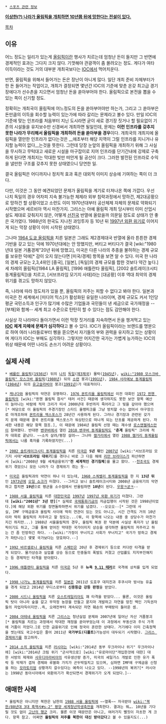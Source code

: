  * [[스포츠 관련 정보]]

'''[http://newkoman.mireene.com/tt/1989 이상한(?) 나라가 올림픽을 개최하면 10년쯤 뒤에 망한다는 전설이 있다.]'''

[[목차]]
== 이유 ==
어느 정도는 일리가 있는게 [[올림픽]]이란 행사가 치르는데 엄청난 돈이 들지만 그 반면에 경제적인 효과는 그다지 크지 않다. 기껏해야 관광객이 좀 몰려오는 정도. 게다가 여타 이득이라는 것도 거의 대부분 개최국보다는 [[국제올림픽위원회|IOC]]에서 먹어치운다.

반면, 올림픽을 위해서 들어가는 돈은 장난이 아니게 많다. 일단 개최 준비 자체부터가 한 돈 들어가는 작업이고, 개최가 결정되면 몇년간 IOC의 기준에 맞춘 온갖 최고급 경기장에다가 선수촌을 지으면서 엄청난 돈을 쏟아부어야 한다. 올림픽으로 본전을 뽑을 수 있는 쪽이 신기할 정도.

정확히는 개최국이 올림픽에 어느정도의 돈을 쏟아부어야만 하는가, 그리고 그 쏟아부은 돈만큼의 이득을 회수할 능력이 있는가에 따라 갈리는 문제라고 볼수 있다. 만일 IOC의 기준에 맞는 인프라를 처음부터 지닌 도시라면 굳이 새로 경기장 짓거나 할 필요없이 기존의 시설들을 유지보수만 신경써서 개최하면 될일인데, 문제는 '''이런 인프라를 갖추지 못한 나라가 무리해서 올림픽을 개최하려 돈을 쏟아부을 경우'''이다. 개최국의 개최지에 올림픽을 열만한 인프라가 없다는것은 __애초부터 해당 지역이 그럴 인프라를 지니거나 유지할 능력이 없다__는것을 뜻한다. 그런데 당장 눈앞의 올림픽을 개최하기 위해 그 사실을 무시하고 무턱대고 새로운 시설을 마구잡이로 지어 인프라를 단기간내에 강제로 구축하게 된다면 개최지는 막대한 빚만 떠안게 될 공산이 크다. 그러한 발전된 인프라로 수익을 낼만한 구조를 갖추지 못한 상태였으니 당연한 일.

결국 올림픽은 어디까지나 정치적 효과 혹은 대외적 이미지 상승에 기여하는 쪽이 더 크다.

다만, 이것은 그 동안 예견되었던 문제가 올림픽을 계기로 터져나온 쪽에 가깝다. 우선 나치 독일의 경우 어차피 지속 불가능한 체제라 외부 침략과정에서 망하건, 제2대공황으로 망하건 할 상황이었고 소련도 이미 1970년대부터 공산체제 자체의 문제로 약화되기 시작했으며 세르비아 역시 마찬가지. 그리스는 아예 올림픽 개최 당시부터 이미 산업시설도 제대로 갖춰지지 않은, 어떻게 [[선진국]] 반열에 올랐을까 의문일 정도로 상태가 안 좋은 국가였다. 1988년의 한국도 지나친 과잉투자 등 10년 뒤 [[1997년 외환 위기]]로 이어지게 되는 막장 상황이 이미 시작된 상태였다. 

그나마 [[1964 도쿄 올림픽]]을 치른 일본은 그래도 제2경제대국 반열에 올라 튼튼한 경제 기반을 갖고 있는 덕에 1970년대에는 안 망했지만, 버티고 버티다가 결국 [wiki:"1980년대 일본 거품경제"20년 뒤에 망했고], 미국은 다른 나라의 추종을 불허하는 경제 규모를 보유한 덕에[* 감이 오지 않는다면 [미국/경제] 항목을 보면 알 수 있다. 미국 한 나라의 경제 규모는 2,3,4위인 [중국], [일본], [독일]의 경제 규모를 합한 것보다 약간 높다.]  세 차례의 올림픽([1984 LA 올림픽], [1996 애틀란타 올림픽], [2002 솔트레이크시티 동계올림픽])을 치르고, [서브프라임 모기지 사태]라는 [대공황] 이후 역대 최악의 경제위기를 겪고도 망하지 않았다.

즉, 나라에 따라 정도차가 있을 뿐, 올림픽의 저주는 피할 수 없다고 봐야 한다. 일본과 미국은 전 세계에서 [미디어 믹스]가 활성화된 유일한 나라이며, 경제 규모도 커서 1인당 평균 국민소득과 인구가 많기에 수많은 기업들과 국민들이 낸 세금으로 국가재정을 --[부채]와 함께-- 세계 최고 수준으로 탄탄히 할 수 있다는 점도 감안해야 한다.

사실상 각 나라마다 돌아가면서 이런 막장 짓거리를 지속하면서 돈을 챙겨먹고 있는 '''[[국제올림픽위원회|IOC]] 체계 자체에 문제가 심각하다'''고 볼 수 있다. IOC가 올림픽이라는 브랜드를 명분으로 하여 여러 나라들로부터 삥을 뜯으면서 자기들의 부와 권력을 유지하고 있는 상황이며 게다가 IOC는 부패도 심각하다. 그렇지만 어지간한 국가는 가볍게 능가하는 IOC의 위상 때문에 어떤 나라도 손쓰기 어려운 상황이다.

== 실제 사례 ==
 * [[베를린 올림픽]]([[1936년]]) 뒤의 [[나치]] [[독일]]([[제3제국]]) 몰락([[1945년]]), [[wiki:"1980 모스크바 올림픽" 모스크바 올림픽]]([[1980년]]) 뒤의 [[소련]] 붕괴([[1991년]]), [[1984 사라예보 동계올림픽]]([[1984년]]) 뒤의 [[유고슬라비아]] 붕괴([[1991년]])가 대표적이다. 

 * [[캐나다]]와 올림픽의 악연은 유명하다. [[1976 몬트리올 올림픽]]에선 이전 대회인 [[1972 뮌헨 올림픽]]의 [wiki:"뮌헨 올림픽 참사" 테러 사건] 때문에 생각하지도 못한 보안 항목 예산이 늘어나는 바람에 적자 크리가 떠서 2000년대 후반까지 죽어라고 그 빚을 갚아야 했으며[* 여담으로 이 올림픽의 주경기장인 스타드 올랭피크를 그냥 방치할 수는 없어서 야구장으로 마개조하여 [[몬트리올 엑스포스]]가 28년간 사용하게 된다. 그러나 경기장과 관련된 갖가지 문제 때문에 결국 몬트리올 엑스포스가 워싱턴으로 떠나게 되는 단초를 제공하게 된다. 자세한 내용은 해당 항목 참조.], 이 때문에 1984년 올림픽 선정 때는 재수생 [[로스앤젤레스]]만이 참여했다. 반대편 [[밴쿠버]]에서 열린 [[2010 밴쿠버 동계올림픽]]도 "'''춘계''' 올림픽" 크리에 적자 대회로 끝났다. ~~소치 살려/평창 살려~~ 그나마 [[캘거리]]에서 열린 [[1988 캘거리 동계올림픽]]에서는 나름 흑자를 기록하였지만(...)
 
 * [[2002 솔트레이크시티 동계올림픽]]을 치른 [[미국]]은 '''5년 뒤'''인 [[2007년]] [wiki:"서브프라임 모기지 사태"'''서브프라임 대위기''']를 겪더니 바로 그 다음 해에 [[리만 브라더스]]가 파산하면서 [wiki:"2008년 9월 세계금융위기"'''전 세계적인 경기침체''']를 몰고 왔다. --[[천조국]]도 경제위기 겪었으니 모든 나라가 다 경제위기 겪는 듯--

 * [[미국]]은 올림픽과의 악연이 하나 더 있는데, [[1960 스쿼밸리 동계올림픽]]을 한 지 '''13년 뒤'''인 [[1973년]]에 [[오일 쇼크]]가 터졌다. --그러고 보니 솔트레이크시티와 2008년 금융위기의 악연하고 합치면 '''19년'''으로 평균을 소수점에서 반올림하면 '''10년'''이 된다. [[우왕ㅋ굳ㅋ]]-- 

 * [[1988 서울 올림픽]]을 치른 [[대한민국]]은 [[1997년]] [[1997년 외환 위기]]가 터졌다. 그런데 '''[wiki:"2001년" 3년 만]'''[* 실제로 [[국제통화기금]]의 자금집행이 시작된 것은 1998년이었다.]에 해당 외환 위기를 정면돌파하면서 위기를 넘겼다. --오오오--[* 그런데 사실, IMF 구제금융과 올림픽 사이에 딱히 연관이 있는 것도 아니고, 시간 간격도 거의 10년이라 딱히 올림픽의 저주라고 할 정도는...(뭐, 이 항목에 나오는 내용 중 상당수가 마찬가지긴 하지만...) 1988년 서울올림픽의 경우, 올림픽 복권 판 덕분에 사실상 흑자가 난 올림픽이기도 하고, 그를 통해 얻어진 막대한 국가이미지 상승을 생각하면 올림픽의 저주라고 하는 건 좀 민망하긴 하다. --[wiki:"가정이 무너지고 사회가 무너지고" 국가가 망하고 경제가 파탄나는] 몇몇 국가보다는 양호하다.--] 

 * [[1992 바르셀로나 올림픽]]을 치른 [[스페인]]은 20년 후 경제위기 등으로 커다란 타격을 받게 되었다. 물가상승과 실업률 상승 등으로 민중들의 폭발도 커졌고 산업률도 지지부진해지는 등 경제적인 타격을 받아왔다. 

 * [[1996 애틀랜타 올림픽]]을 치른 [[미국]]은 5년 후 '''뉴욕 [[9.11 테러]]'''로 국격에 상처를 입게 되었다. 

 * [[1998 나가노 동계올림픽]]을 치른 [[일본]]은 2011년 도호쿠 대지진과 후쿠시마 방사능 유출을 겪게 되었고 2014년 무디스로부터 '''신용등급 강등 판정'''을 받았다.

 * [[2000 시드니 올림픽]]을 치른 [[오스트레일리아]]도 꽤 타격을 받았다... 물론, 이것은 올림픽 탓이 아니라 숲을 갈고 무작정 농장을 만들고 묻지마 개발하고 자연을 망친 백인 기득권자들의 자업자득이지만..즉, 오래전부터 계속되던 자연 훼손의 부메랑이 돌아온 셈.

 * [[2004 아테네 올림픽]]을 치른 [[그리스]]는 청년실업 문제와 2007년에 일어난 자산 거품붕괴[* 올림픽을 치르는 과정에서 막대한 재정을 쏟아부었는데 이 과정에서 부동산과 주식 가격에 거품이 끼었다.]로 인한 금융위기로 인해 정국이 혼란한 상태다. 거기에다 이미 긴축정책을 썻는데도 국고수입은 줄어 2011년 '''국가부도(디폴트)'''가능성이 대두되기 시작했다. [[그리스 경제위기]]를 참고하자.

 * [[2014 소치 올림픽]]을 치른 [[러시아]]는 [wiki:"2014년 동부 우크라이나 위기" 우크라이나에] [wiki:"2014년 크림 위기 "군사적으로] [wiki:"유로마이단"개입한것에 대한] 대한 서방의 제재와 [[사우디아라비아]]의 석유생산량 증가, 미국의 셰일가스 개발로 인한 유가 폭락 등 악재가 겹쳐 경제와 루블화 가치가 곤두박질치고 있으며, 심하면 IMF에 구제금융 신청을 하는 [[모라토리엄]] 상황까지 갈수있다는 예측이 나오고 있다. --1998년의 복귀?[* 러시아는 1998년 동아시아에서 외환위기가 확산되면서 경제위기가 오게 되었다.]--
== 애매한 사례 ==
 * 올림픽은 아니지만 북한은 남한의 [[1988 서울 올림픽]]에 ~~열폭~~ 자극받아 [[wiki:"북한/80년대 3대 흑역사#s-2" 평양 세계청년학생축전]]을 개최한다. 결과는 뭐…. 10년을 기다릴 것도 없이 [[고난의 행군]] 크리. 물론 이것 때문만은 아니고, 여러가지 뻘짓이 자초한 게 크다. 항목 참고. 어쩌면 '''올림픽의 저주를 북한이 대신 받아갔다'''고 볼 수 있을지도(...)
